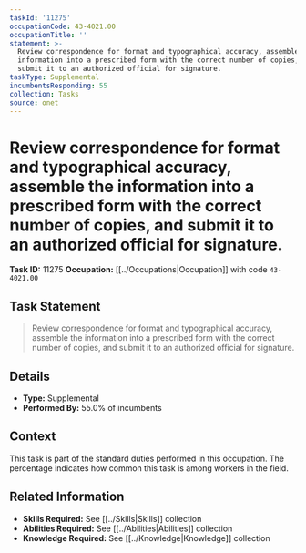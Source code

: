 ```yaml
---
taskId: '11275'
occupationCode: 43-4021.00
occupationTitle: ''
statement: >-
  Review correspondence for format and typographical accuracy, assemble the
  information into a prescribed form with the correct number of copies, and
  submit it to an authorized official for signature.
taskType: Supplemental
incumbentsResponding: 55
collection: Tasks
source: onet
---
```

# Review correspondence for format and typographical accuracy, assemble the information into a prescribed form with the correct number of copies, and submit it to an authorized official for signature.

**Task ID:** 11275
**Occupation:** [[../Occupations|Occupation]] with code `43-4021.00`

## Task Statement

> Review correspondence for format and typographical accuracy, assemble the information into a prescribed form with the correct number of copies, and submit it to an authorized official for signature.

## Details

- **Type:** Supplemental
- **Performed By:** 55.0% of incumbents

## Context

This task is part of the standard duties performed in this occupation. The percentage indicates how common this task is among workers in the field.

## Related Information

- **Skills Required:** See [[../Skills|Skills]] collection
- **Abilities Required:** See [[../Abilities|Abilities]] collection
- **Knowledge Required:** See [[../Knowledge|Knowledge]] collection
